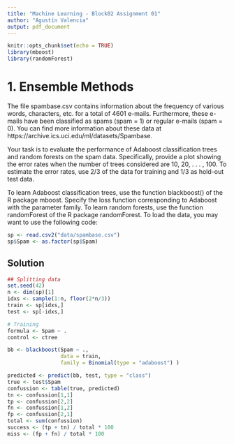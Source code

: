 ```yaml
---
title: "Machine Learning - Block02 Assignment 01"
author: "Agustín Valencia"
output: pdf_document
---
```


```r
knitr::opts_chunk$set(echo = TRUE)
library(mboost)
library(randomForest)
```


# 1. Ensemble Methods
The file spambase.csv contains information about the frequency of various words, characters, etc. for a total of 4601 e-mails. Furthermore, these e-mails have been classified as spams (spam = 1) or regular e-mails (spam = 0). You can find more information about these data at https://archive.ics.uci.edu/ml/datasets/Spambase. 

Your task is to evaluate the performance of Adaboost classification trees and random forests on the spam data. Specifically, provide a plot showing the error rates when the number of trees considered are 10, 20, . . . , 100. To estimate the error rates, use 2/3 of the data for training and 1/3 as hold-out test data.

To learn Adaboost classification trees, use the function blackboost() of the R package mboost. Specify the loss function corresponding to Adaboost with the parameter family. To learn random forests, use the function randomForest of the R package randomForest. To load the data, you may want to use the following code:

```r
sp <- read.csv2("data/spambase.csv")
sp$Spam <- as.factor(sp$Spam)
```

## Solution

```r
## Splitting data
set.seed(42)
n <- dim(sp)[1]
idxs <- sample(1:n, floor(2*n/3))
train <- sp[idxs,]
test <- sp[-idxs,]

# Training
formula <- Spam ~ .
control <- ctree

bb <- blackboost(Spam ~ ., 
                 data = train, 
                 family = Binomial(type = "adaboost") )

predicted <- predict(bb, test, type = "class")
true <- test$Spam
confussion <- table(true, predicted)
tn <- confussion[1,1]
tp <- confussion[2,2]
fn <- confussion[1,2]
fp <- confussion[2,1]
total <- sum(confussion)
success <- (tp + tn) / total * 100
miss <- (fp + fn) / total * 100
```


